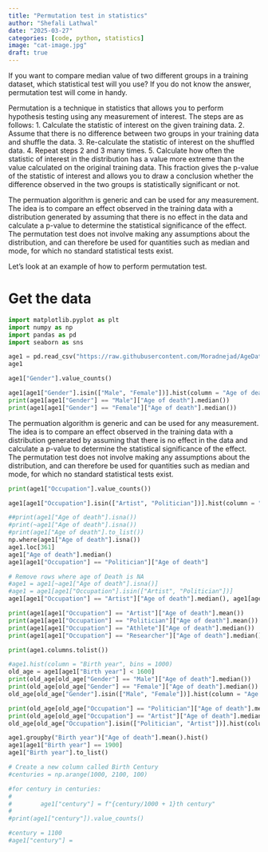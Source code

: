 ```yaml
---
title: "Permutation test in statistics"
author: "Shefali Lathwal"
date: "2025-03-27"
categories: [code, python, statistics]
image: "cat-image.jpg"
draft: true
---
```


If you want to compare median value of two different groups in a training dataset, which statistical test will you use?
If you do not know the answer, permutation test will come in handy.

Permutation is a technique in statistics that allows you to perform hypothesis testing using any measurement of interest. The steps are as follows:
1. Calculate the statistic of interest on the given training data.
2. Assume that there is no difference between two groups in your training data and shuffle the data.
3. Re-calculate the statistic of interest on the shuffled data.
4. Repeat steps 2 and 3 many times.
5. Calculate how often the statistic of interest in the distribution has a value more extreme than the value calculated on the original training data. This fraction gives the p-value of the statistic of interest and allows you to draw a conclusion whether the difference observed in the two groups is statistically significant or not.  

The permuation algorithm is generic and can be used for any measurement. The idea is to compare an effect observed in the training data with a distribution generated by assuming that there is no effect in the data and calculate a p-value to determine the statistical significance of the effect. The permutation test does not involve making any assumptions about the distribution, and can therefore be used for quantities such as median and mode, for which no standard statistical tests exist.

Let's look at an example of how to perform permutation test.

# Get the data
```python
import matplotlib.pyplot as plt
import numpy as np
import pandas as pd
import seaborn as sns

age1 = pd.read_csv("https://raw.githubusercontent.com/Moradnejad/AgeDataset/refs/heads/main/AgeDataset-V1-Part1.csv", header = 0, delimiter = ",")
age1
```

```python
age1["Gender"].value_counts()
```

```python
age1[age1["Gender"].isin(["Male", "Female"])].hist(column = "Age of death", by = "Gender")
print(age1[age1["Gender"] == "Male"]["Age of death"].median())
print(age1[age1["Gender"] == "Female"]["Age of death"].median())
```

The permuation algorithm is generic and can be used for any measurement. The idea is to compare an effect observed in the training data with a distribution generated by assuming that there is no effect in the data and calculate a p-value to determine the statistical significance of the effect. The permutation test does not involve making any assumptions about the distribution, and can therefore be used for quantities such as median and mode, for which no standard statistical tests exist.

```python
print(age1["Occupation"].value_counts())

age1[age1["Occupation"].isin(["Artist", "Politician"])].hist(column = "Age of death", by = "Occupation")

```
```python
##print(age1["Age of death"].isna())
#print(~age1["Age of death"].isna())
#print(age1["Age of death"].to_list())
np.where(age1["Age of death"].isna())
age1.loc[361]
age1["Age of death"].median()
age1[age1["Occupation"] == "Politician"]["Age of death"] 
```

```python
# Remove rows where age of Death is NA
#age1 = age1[~age1["Age of death"].isna()]
#age1 = age1[age1["Occupation"].isin(["Artist", "Politician"])]
age1[age1["Occupation"] == "Artist"]["Age of death"].median(), age1[age1["Occupation"] == "Politician"]["Age of death"].median() 

```

```python
print(age1[age1["Occupation"] == "Artist"]["Age of death"].mean())
print(age1[age1["Occupation"] == "Politician"]["Age of death"].mean())
print(age1[age1["Occupation"] == "Athlete"]["Age of death"].median())
print(age1[age1["Occupation"] == "Researcher"]["Age of death"].median())
```

```python
print(age1.columns.tolist())

#age1.hist(column = "Birth year", bins = 1000)
old_age = age1[age1["Birth year"] < 1600]
print(old_age[old_age["Gender"] == "Male"]["Age of death"].median())
print(old_age[old_age["Gender"] == "Female"]["Age of death"].median())
old_age[old_age["Gender"].isin(["Male", "Female"])].hist(column = "Age of death", by = "Gender")

print(old_age[old_age["Occupation"] == "Politician"]["Age of death"].median())
print(old_age[old_age["Occupation"] == "Artist"]["Age of death"].median())
old_age[old_age["Occupation"].isin(["Politician", "Artist"])].hist(column = "Age of death", by = "Occupation")

```

```python
age1.groupby("Birth year")["Age of death"].mean().hist()
age1[age1["Birth year"] == 1900]
age1["Birth year"].to_list()
```
```python
# Create a new column called Birth Century
#centuries = np.arange(1000, 2100, 100)

#for century in centuries:
#    
#        age1["century"] = f"{century/1000 + 1}th century"
#
#print(age1["century"]).value_counts()
```

```python
#century = 1100
#age1["century"] = 
```